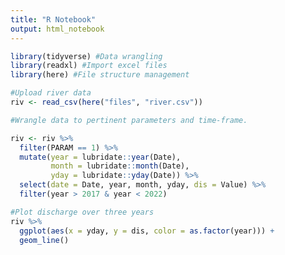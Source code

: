 ```yaml
---
title: "R Notebook"
output: html_notebook
---
```




```r
library(tidyverse) #Data wrangling
library(readxl) #Import excel files
library(here) #File structure management
```

```r
#Upload river data
riv <- read_csv(here("files", "river.csv")) 
```

```r
#Wrangle data to pertinent parameters and time-frame.

riv <- riv %>%
  filter(PARAM == 1) %>% 
  mutate(year = lubridate::year(Date),
         month = lubridate::month(Date),
         yday = lubridate::yday(Date)) %>% 
  select(date = Date, year, month, yday, dis = Value) %>% 
  filter(year > 2017 & year < 2022)

```

```r
#Plot discharge over three years
riv %>% 
  ggplot(aes(x = yday, y = dis, color = as.factor(year))) +
  geom_line()
```

